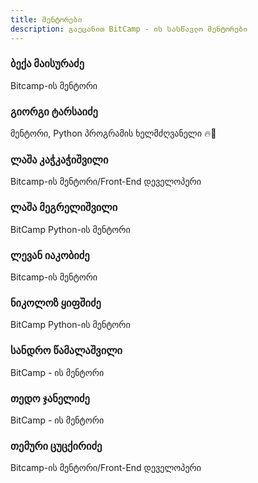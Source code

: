 ```yaml
---
title: მენტორები
description: გაეცანით BitCamp - ის სასწავლო მენტორები
---
```


<div className="grid sm:grid-cols-2 gap-4 mt-6">

<Card href="/mentors/beka-maisuradze">

### ბექა მაისურაძე

Bitcamp-ის მენტორი

</Card>

<Card href="/mentors/giorgi-tarsaidze">

### გიორგი ტარსაიძე

მენტორი, Python პროგრამის ხელმძღვანელი 🔥🐍

</Card>

<Card href="/mentors/lasha-kachkachishvili">

### ლაშა კაჭკაჭიშვილი

Bitcamp-ის მენტორი/Front-End დეველოპერი

</Card>

<Card href="/mentors/lasha-megrelishvili">

### ლაშა მეგრელიშვილი

BitCamp Python-ის მენტორი

</Card>

<Card href="/mentors/levan-iakobidze">

### ლევან იაკობიძე

Bitcamp-ის მენტორი

</Card>

<Card href="/mentors/nika-kipshidze">

### ნიკოლოზ ყიფშიძე

BitCamp Python-ის მენტორი

</Card>

<Card href="/mentors/sandro-tsamalashvili">

### სანდრო წამალაშვილი

BitCamp - ის მენტორი

</Card>

<Card href="/mentors/tedo-janelidze">

### თედო ჯანელიძე

BitCamp - ის მენტორი

</Card>

<Card href="/mentors/temuri-tsutskiridze">

### თემური ცუცქირიძე

Bitcamp-ის მენტორი/Front-End დეველოპერი

</Card>

</div>

